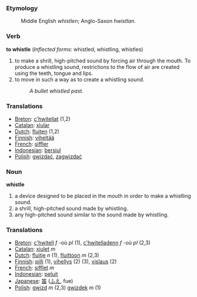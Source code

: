 ===Etymology===
:Middle English ''whistlen''; Anglo-Saxon ''hwistlan''.

===Verb===
'''to whistle''' (''Inflected forms'': whistled, whistling, whistles)

#to make a shrill, high-pitched sound by forcing air through the mouth. To produce a whistling sound, restrictions to the flow of air are created using the teeth, tongue and lips.
#to move in such a way as to create a whistling sound.
#:''A bullet whistled past.''

=== Translations ===
*[[Breton]]: [[c'hwitellat]] (1,2)
*[[Catalan]]: [[xiular]]
*[[Dutch]]: [[fluiten]] (1,2)
*[[Finnish]]: [[viheltää]]
*[[French]]: [[siffler]]
*[[Indonesian]]: [[siul|bersiul]]
*[[Polish]]: [[gwizdać]], [[zagwizdać]]

===Noun===

'''whistle'''

#a device designed to be placed in the mouth in order to make a whistling sound.
#a shrill, high-pitched sound made by whistling.
#any high-pitched sound similar to the sound made by whistling.

=== Translations ===
*[[Breton]]: [[c'hwitell]] ''f'' -où ''pl'' (1), [[c'hwitelladenn]] ''f'' -où ''pl'' (2,3)
*[[Catalan]]: [[xiulet]] ''m''
*[[Dutch]]: [[fluitje]] ''n'' (1), [[fluittoon]] ''m'' (2,3)
*[[Finnish]]: [[pilli]] (1), [[vihellys]] (2) (3), [[vislaus]] (2)
*[[French]]: [[sifflet]] ''m''
*[[Indonesian]]: [[peluit]]
*[[Japanese]]: [[笛]] ([[ふえ]], fue)
*[[Polish]]: [[gwizd]] ''m'' (2,3) [[gwizdek]] ''m'' (1)